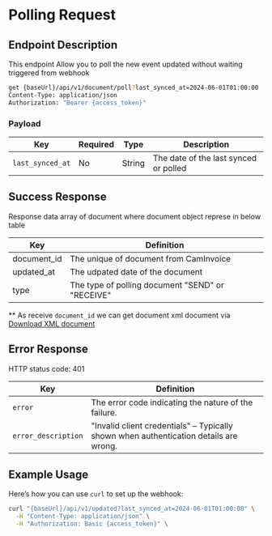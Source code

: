 
# Polling Request

## Endpoint Description
This endpoint Allow you to poll the new event updated without waiting triggered from webhook

```bash
get {baseUrl}/api/v1/document/poll?last_synced_at=2024-06-01T01:00:00
Content-Type: application/json
Authorization: "Bearer {access_token}"
```

### Payload

| Key          | Required | Type   | Description                                 |
|--------------|----------|--------|---------------------------------------------|
| `last_synced_at` | No      | String | The date of the last synced or polled          |

## Success Response

Response data array of document where document object represe in below table


| Key       | Definition                              |
|-----------|-----------------------------------------|
| document_id| The unique of document from CamInvoice|
| updated_at | The udpated date of the document|
| type | The type of polling document "SEND" or "RECEIVE"|

** As receive ```document_id``` we can get document xml document via [Download XML document](/api-reference/download-document-XML)
## Error Response 

HTTP status code: 401

| Key               | Definition                                                                          |
|-------------------|-------------------------------------------------------------------------------------|
| `error`           | The error code indicating the nature of the failure.                                 |
| `error_description` | "Invalid client credentials" – Typically shown when authentication details are wrong.|

## Example Usage

Here’s how you can use `curl` to set up the webhook:

```bash
curl "{baseUrl}/api/v1/updated?last_synced_at=2024-06-01T01:00:00" \
  -H "Content-Type: application/json" \
  -H "Authorization: Basic {access_token}" \
```
